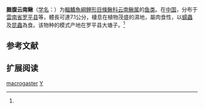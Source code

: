 {{Speciesbox
| name = 臌腹云南鳅
| status = DD
| status_system = IUCN3.1
| image = 
| genus = Yunnanilus
| species = macrogaster
| authority = Kottelat et Chu, 1988<ref name='id6431'>{{cite web| url =http://www.bioinfo.cn/db05/BjdwSpecies.php?action=view&id=6431| title =臌腹云南鳅| work =中国动物物种编目数据库| publisher =中国科学院微生物研究所| author =中国科学院动物研究所| accessdate =2009-04-11| deadurl =yes| archiveurl =https://web.archive.org/web/20160305033122/http://www.bioinfo.cn/db05/BjdwSpecies.php?action=view&id=6431| archivedate =2016-03-05}}</ref>
}}

'''臌腹云南鳅'''（[[学名|学名]]：{{lang|la|''Yunnanilus macrogaster''}}）为[[輻鰭魚綱|輻鰭魚綱]][[鲤形目|鲤形目]][[條鳅科|條鳅科]][[云南鳅属|云南鳅属]]的[[鱼类|鱼类]]。在[[中国|中国]]，分布于[[雲南省|雲南省]][[罗平县|罗平县]]等，體長可達7.1公分，棲息在植物茂盛的濕地，屬肉食性，以[[蠕蟲|蠕蟲]]及[[昆蟲|昆蟲]]為食。该物种的模式产地在罗平县大塘子。<ref name='id6431'/>

== 参考文献 ==
{{reflist}}

== 扩展阅读 ==
{{refbegin}}
{{wikispecies-inline|Yunnanilus macrogaster|臌腹云南鳅}}
{{refend}}
{{Taxonbar|from=Q2243266}}

[[Category:云南鳅属|macrogaster]]
[[Category:1988年描述的魚類|Y]]


{{鯉形目小作品}}